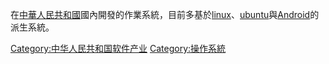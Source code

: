 在[[中華人民共和國|中華人民共和國]]國內開發的作業系統，目前多基於[[linux|linux]]、[[ubuntu|ubuntu]]與[[Android|Android]]的派生系統。

[[Category:中华人民共和国软件产业|Category:中华人民共和国软件产业]]
[[Category:操作系統|Category:操作系統]]